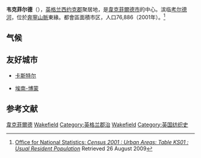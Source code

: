 {{noteTA|G1=UK Places}}
{{expand|time=2014-08-04T02:59:13+00:00}}
{{Infobox UK place
|country =                  英格蘭
|latitude =                 53.6801
|longitude =                -1.4920
|official_name =            Wakefield
|population =               76,886
|population_ref =           （2001都會區數據）
|metropolitan_borough =     [[韋克菲爾德市|韋克菲爾德市]]
|metropolitan_county =      [[西約克郡|西約克郡]]
|region =                   約克郡和亨伯
|constituency_westminster = [[韋克菲爾德_(英國國會選區)|韋克菲爾德]]，[[赫姆斯沃思_(英國國會選區)|赫姆斯沃思]]
|post_town =                WAKEFIELD
|postcode_district =        WF1,WF2,WF3,WF4
|postcode_area =            WF
|dial_code =                01924
|os_grid_reference =        SE335205
|london_distance =
|static_image_2_name =      Wakefield-1.jpg
|static_image_2_caption =   韋克菲爾德地區中心
|static_image_name =       
|static_image_caption =   
}}
'''韦克菲尔德'''（{{lang-en|Wakefield}}），[[英格兰|英格兰]][[西约克郡|西约克郡]]聚居地，是[[韋克菲爾德市|韋克菲爾德市]]的中心。滨临[[考尔德河|考尔德河]]，位於[[奔寧山脈|奔寧山脈]]東緣。都會區面積市区{{convert|2062|ha|acres}}，人口76,886（2001年）。<ref name=Census2001tableKS01>[http://www.statistics.gov.uk/statbase/Expodata/Spreadsheets/D8271.xls Office for National Statistics: ''Census 2001 : Urban Areas: Table KS01 : Usual Resident Population''] {{webarchive|url=https://web.archive.org/web/20110628203914/http://www.statistics.gov.uk/statbase/Expodata/Spreadsheets/D8271.xls |date=2011-06-28 }} Retrieved 26 August 2009</ref>

== 气候 ==
{{Weather box|location = Wakefield
|metric first = Yes
|single line = Yes
|Jan high F = 44
|Feb high F = 44
|Mar high F = 49
|Apr high F = 53
|May high F = 60
|Jun high F = 65
|Jul high F = 69
|Aug high F = 69
|Sep high F = 63
|Oct high F = 56
|Nov high F = 49
|Dec high F = 45
|Jan low F = 36
|Feb low F = 36
|Mar low F = 37
|Apr low F = 39
|May low F = 45
|Jun low F = 50
|Jul low F = 54
|Aug low F = 54
|Sep low F = 50
|Oct low F = 45
|Nov low F = 39
|Dec low F = 37
|Jan precipitation inch = 3.41
|Feb precipitation inch = 2.50
|Mar precipitation inch = 2.67
|Apr precipitation inch = 2.46
|May precipitation inch = 2.19
|Jun precipitation inch = 2.63
|Jul precipitation inch = 2.01
|Aug precipitation inch = 2.50
|Sep precipitation inch = 2.53
|Oct precipitation inch = 2.91
|Nov precipitation inch = 3.06
|Dec precipitation inch = 3.62
|source 1 =<ref>{{Citation
 |url          = http://www.weather.com/outlook/travel/businesstraveler/wxclimatology/monthly/graph/UKXX0152
 |title        = Average Weather for Wakefield, ENG - Temperature and Precipitation
 |publisher    = Weather.com
 |accessdate   = 22 November 2009
 |archive-url  = https://web.archive.org/web/20121020192619/http://www.weather.com/outlook/travel/businesstraveler/wxclimatology/monthly/graph/UKXX0152
 |archive-date = 2012-10-20
 |dead-url     = yes
}}</ref>
|date=August 2010
}}

==友好城市==
* {{FRA}} [[卡斯特尔|卡斯特尔]]
* {{FRA}} [[埃南-博蒙|埃南-博蒙]]

==参考文献==
{{reflist}}

{{Authority control}}
[[Category:韋克菲爾德|]]
[[Category:西約克郡城鎮|Wakefield]]
[[Category:英格兰郡治|Category:英格兰郡治]]
[[Category:約克郡-亨伯城市|Wakefield]]
[[Category:英国纺织史|Category:英国纺织史]]